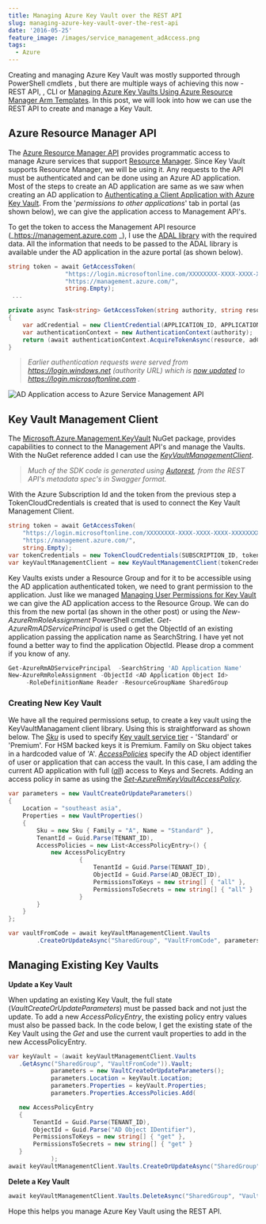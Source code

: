 ```yaml
---
title: Managing Azure Key Vault over the REST API
slug: managing-azure-key-vault-over-the-rest-api
date: '2016-05-25'
feature_image: /images/service_management_adAccess.png
tags:
  - Azure
---
```

Creating and managing Azure Key Vault was mostly supported through PowerShell cmdlets <BlogLink
  href="/blog/getting-started-with-azure-key-vault"
  title="Getting Started with Azure Key Vault"
  description="Read this interesting blog post"
  authorImage="/images/logo-512x512-24.png"
  authorName="Rahul Nath"
  authorTitle="Rahul Pulikkot Nath"
  featureImage="/images/azurekeyvault_overview.png"
/>, but there are multiple ways of achieving this now - REST API, <BlogLink
  href="/blog/how-the-deprecation-of-switch-azuremode-affects-azure-key-vault"
  title="How the Deprecation of Switch AzureMode Affects Azure Key Vault"
  description="Read this interesting blog post"
  authorImage="/images/logo-512x512-24.png"
  authorName="Rahul Nath"
  authorTitle="Rahul Pulikkot Nath"
  featureImage="/images/default-feature.jpg"
/>, CLI or [Managing Azure Key Vaults Using Azure Resource Manager Arm Templates](/blog/managing-azure-key-vaults-using-azure-resource-manager-arm-templates/). In this post, we will look into how we can use the REST API to create and manage a Key Vault.

## Azure Resource Manager API

The [Azure Resource Manager API](https://msdn.microsoft.com/en-AU/library/azure/dn790568.aspx) provides programmatic access to manage Azure services that support [Resource Manager](https://azure.microsoft.com/en-us/documentation/articles/resource-group-overview/). Since Key Vault supports Resource Manager, we will be using it. Any requests to the API must be authenticated and can be done using an Azure AD application. Most of the steps to create an AD application are same as we saw when creating an AD application to [Authenticating a Client Application with Azure Key Vault](/blog/authenticating-a-client-application-with-azure-key-vault/). From the '_permissions to other applications_' tab in portal (as shown below), we can give the application access to Management API's.

To get the token to access the Management API resource (\_https://management.azure.com \_), I use the [ADAL library](https://www.nuget.org/packages/Microsoft.IdentityModel.Clients.ActiveDirectory) with the required data. All the information that needs to be passed to the ADAL library is available under the AD application in the azure portal (as shown below).

```csharp
string token = await GetAccessToken(
                "https://login.microsoftonline.com/XXXXXXXX-XXXX-XXXX-XXXX-XXXXXXXXXXXX",
                "https://management.azure.com/",
                string.Empty);
 ...

private async Task<string> GetAccessToken(string authority, string resource, string scope)
{
    var adCredential = new ClientCredential(APPLICATION_ID, APPLICATION_SECRET);
    var authenticationContext = new AuthenticationContext(authority);
    return (await authenticationContext.AcquireTokenAsync(resource, adCredential)).AccessToken;
}

```

> _Earlier authentication requests were served from https://login.windows.net (authority URL) which is [now updated](https://blogs.technet.microsoft.com/ad/2015/03/06/simplifying-our-azure-ad-authentication-flows/) to https://login.microsoftonline.com ._

![AD Application access to Azure Service Management API](/images/service_management_adAccess.png)

## Key Vault Management Client

The [Microsoft.Azure.Management.KeyVault](https://www.nuget.org/packages/Microsoft.Azure.Management.KeyVault/) NuGet package, provides capabilities to connect to the Management API's and manage the Vaults. With the NuGet reference added I can use the _[KeyVaultManagementClient](https://github.com/Azure/azure-sdk-for-net/blob/master/src/ResourceManagement/KeyVaultManagement/KeyVaultManagement/Generated/KeyVaultManagementClient.cs)_.

> _Much of the SDK code is generated using [Autorest](https://github.com/azure/autorest), from the REST API's metadata spec's in Swagger format._

With the Azure Subscription Id and the token from the previous step a TokenCloudCredentials is created that is used to connect the Key Vault Management Client.

```csharp
string token = await GetAccessToken(
    "https://login.microsoftonline.com/XXXXXXXX-XXXX-XXXX-XXXX-XXXXXXXXXXXX",
    "https://management.azure.com/",
    string.Empty);
var tokenCredentials = new TokenCloudCredentials(SUBSCRIPTION_ID, token);
var keyVaultManagementClient = new KeyVaultManagementClient(tokenCredentials);

```

Key Vaults exists under a Resource Group and for it to be accessible using the AD application authenticated token, we need to grant permission to the application. Just like we managed [Managing User Permissions for Key Vault](/blog/managing-user-permissions-for-key-vault/) we can give the AD application access to the Resource Group. We can do this from the new portal (as shown in the other post) or using the _New-AzureRmRoleAssignment_ PowerShell cmdlet. _Get-AzureRmADServicePrincipal_ is used o get the ObjectId of an existing application passing the application name as SearchString. I have yet not found a better way to find the application ObjectId. Please drop a comment if you know of any.

```powershell
Get-AzureRmADServicePrincipal  -SearchString 'AD Application Name'
New-AzureRmRoleAssignment -ObjectId <AD Application Object Id>
     -RoleDefinitionName Reader -ResourceGroupName SharedGroup

```

### Creating New Key Vault

We have all the required permissions setup, to create a key vault using the KeyVaultManagament client library. Using this is straightforward as shown below. The _[Sku](https://github.com/Azure/azure-content/blob/master/articles/resource-manager-template-keyvault.md#sku)_ is used to specify [Key vault service tier](https://azure.microsoft.com/en-us/pricing/details/key-vault/) - 'Standard' or 'Premium'. For HSM backed keys it is Premium. Family on Sku object takes in a hardcoded value of 'A'. _[AccessPolicies](https://github.com/Azure/azure-content/blob/master/articles/resource-manager-template-keyvault.md#propertiesaccesspolicies-object)_ specify the AD object identifier of user or application that can access the vault. In this case, I am adding the current AD application with full ([_all_](https://github.com/Azure/azure-content/blob/master/articles/resource-manager-template-keyvault.md#propertiesaccesspoliciespermissions-object)) access to Keys and Secrets. Adding an access policy in same as using the [_Set-AzureRmKeyVaultAccessPolicy_](https://msdn.microsoft.com/en-us/library/mt603625.aspx).

```csharp
var parameters = new VaultCreateOrUpdateParameters()
{
    Location = "southeast asia",
    Properties = new VaultProperties()
    {
        Sku = new Sku { Family = "A", Name = "Standard" },
        TenantId = Guid.Parse(TENANT_ID),
        AccessPolicies = new List<AccessPolicyEntry>() {
            new AccessPolicyEntry
                    {
                        TenantId = Guid.Parse(TENANT_ID),
                        ObjectId = Guid.Parse(AD_OBJECT_ID),
                        PermissionsToKeys = new string[] { "all" },
                        PermissionsToSecrets = new string[] { "all" }
                    }
        }
    }
};

var vaultFromCode = await keyVaultManagementClient.Vaults
        .CreateOrUpdateAsync("SharedGroup", "VaultFromCode", parameters);

```

## Managing Existing Key Vaults

**Update a Key Vault**

When updating an existing Key Vault, the full state (_VaultCreateOrUpdateParameters_) must be passed back and not just the update. To add a new _AccessPolicyEntry_, the existing policy entry values must also be passed back. In the code below, I get the existing state of the Key Vault using the _Get_ and use the current vault properties to add in the new AccessPolicyEntry.

```csharp
var keyVault = (await keyVaultManagementClient.Vaults
   .GetAsync("SharedGroup", "VaultFromCode")).Vault;
            parameters = new VaultCreateOrUpdateParameters();
            parameters.Location = keyVault.Location;
            parameters.Properties = keyVault.Properties;
            parameters.Properties.AccessPolicies.Add(

   new AccessPolicyEntry
   {
       TenantId = Guid.Parse(TENANT_ID),
       ObjectId = Guid.Parse("AD Object IDentifier"),
       PermissionsToKeys = new string[] { "get" },
       PermissionsToSecrets = new string[] { "get" }
   }
            );
await keyVaultManagementClient.Vaults.CreateOrUpdateAsync("SharedGroup", "VaultFromCode", parameters);

```

**Delete a Key Vault**

```csharp
await keyVaultManagementClient.Vaults.DeleteAsync("SharedGroup", "VaultFromCode");

```

Hope this helps you manage Azure Key Vault using the REST API.
